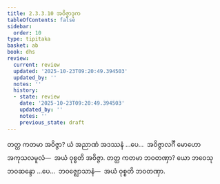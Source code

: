 ```yaml
---
title: 2.3.3.10 အဝိဇ္ဇာဒုက
tableOfContents: false
sidebar:
  order: 10
type: tipitaka
basket: ab
book: dhs
review:
  current: review
  updated: '2025-10-23T09:20:49.394503'
  updated_by: ''
  notes: ''
  history:
  - state: review
    date: '2025-10-23T09:20:49.394503'
    updated_by: ''
    notes: ''
    previous_state: draft
---
```



<ReviewStatus review={frontmatter.review} showDetails={true} />

<HypothesisAnnotation frontmatter={frontmatter} />

<DynamicBreadcrumb />

<Division number="1318" book="dhs" e="ch" v="29" p="256">

<Paragraph number="2023" book="dhs">
တတ္ထ ကတမာ အဝိဇ္ဇာ? ယံ အညာဏံ အဒဿနံ …ပေ…  အဝိဇ္ဇာလင်္ဂီ မောဟော အကုသလမူလံ—  အယံ ဝုစ္စတိ အဝိဇ္ဇာ.
</Paragraph>

</Division>
<Division number="1319" book="dhs" e="ch" v="29" p="257">

<Paragraph number="2024" book="dhs">
တတ္ထ ကတမာ ဘဝတဏှာ? ယော ဘဝေသု ဘဝဆန္ဒော …ပေ…  ဘဝဇ္ဈောသာနံ—  အယံ ဝုစ္စတိ ဘဝတဏှာ.
</Paragraph>
</Division>